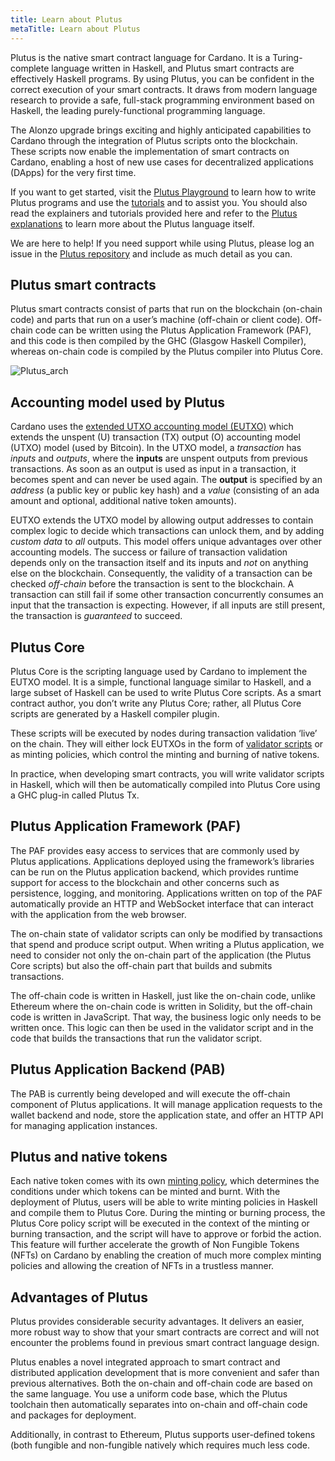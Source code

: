 ```yaml
---
title: Learn about Plutus
metaTitle: Learn about Plutus
---
```


Plutus is the native smart contract language for Cardano. It is a Turing-complete language written in Haskell, and Plutus smart contracts are effectively Haskell programs. By using Plutus, you can be confident in the correct execution of your smart contracts. It draws from modern language research to provide a safe, full-stack programming environment based on Haskell, the leading purely-functional programming language.

The Alonzo upgrade brings exciting and highly anticipated capabilities to Cardano through the integration of Plutus scripts onto the blockchain. These scripts now enable the implementation of smart contracts on Cardano, enabling a host of new use cases for decentralized applications (DApps) for the very first time.

If you want to get started, visit the [Plutus Playground](https://playground.plutus.iohkdev.io/) to learn how to write Plutus programs and use the [tutorials](https://plutus.readthedocs.io/en/latest/plutus/tutorials/index.html) and to assist you. You should also read the explainers and tutorials provided here and refer to the [Plutus explanations](https://plutus.readthedocs.io/en/latest/plutus/explanations/index.html) to learn more about the Plutus language itself.

We are here to help! If you need support while using Plutus, please log an issue in the [Plutus repository](https://github.com/input-output-hk/plutus) and include as much detail as you can.

## Plutus smart contracts
Plutus smart contracts consist of parts that run on the blockchain (on-chain code) and parts that run on a user’s machine (off-chain or client code). Off-chain code can be written using the Plutus Application Framework (PAF), and this code is then compiled by the GHC (Glasgow Haskell Compiler), whereas on-chain code is compiled by the Plutus compiler into Plutus Core. 

![Plutus_arch](Plutus_arch.png)

## Accounting model used by Plutus
Cardano uses the [extended UTXO accounting model (EUTXO)](https://docs.cardano.org/plutus/eutxo-explainer) which extends the unspent (U) transaction (TX) output (O) accounting model (UTXO) model (used by Bitcoin). In the UTXO model, a *transaction* has *inputs* and *outputs*, where the **inputs** are unspent outputs from previous transactions. As soon as an output is used as input in a transaction, it becomes spent and can never be used again. The **output** is specified by an *address* (a public key or public key hash) and a *value* (consisting of an ada amount and optional, additional native token amounts).

EUTXO extends the UTXO model by allowing output addresses to contain complex logic to decide which transactions can unlock them, and by adding *custom data* to *all* outputs. This model offers unique advantages over other accounting models. The success or failure of transaction validation depends only on the transaction itself and its inputs and *not* on anything else on the blockchain. Consequently, the validity of a transaction can be checked *off-chain* before the transaction is sent to the blockchain. A transaction can still fail if some other transaction concurrently consumes an input that the transaction is expecting. However, if all inputs are still present, the transaction is *guaranteed* to succeed.

## Plutus Core
Plutus Core is the scripting language used by Cardano to implement the EUTXO model. It is a simple, functional language similar to Haskell, and a large subset of Haskell can be used to write Plutus Core scripts. As a smart contract author, you don’t write any Plutus Core; rather, all Plutus Core scripts are generated by a Haskell compiler plugin.

These scripts will be executed by nodes during transaction validation ‘live’ on the chain. They will either lock EUTXOs in the form of [validator scripts](https://docs.cardano.org/plutus/Plutus-validator-scripts) or as minting policies, which control the minting and burning of native tokens.
 
In practice, when developing smart contracts, you will write validator scripts in Haskell, which will then be automatically compiled into Plutus Core using a GHC plug-in called  Plutus Tx.

## Plutus Application Framework (PAF)
The PAF provides easy access to services that are commonly used by Plutus applications. Applications deployed using the framework’s libraries can be run on the Plutus application backend, which provides runtime support for access to the blockchain and other concerns such as persistence, logging, and monitoring. Applications written on top of the PAF automatically provide an HTTP and WebSocket interface that can interact with the application from the web browser. 

The on-chain state of validator scripts can only be modified by transactions that spend and produce script output. When writing a Plutus application, we need to consider not only the on-chain part of the application (the Plutus Core scripts) but also the off-chain part that builds and submits transactions. 

The off-chain code is written in Haskell, just like the on-chain code, unlike Ethereum where the on-chain code is written in Solidity, but the off-chain code is written in JavaScript. That way, the business logic only needs to be written once. This logic can then be used in the validator script and in the code that builds the transactions that run the validator script. 

## Plutus Application Backend (PAB)
The PAB is currently being developed and will execute the off-chain component of Plutus applications. It will manage application requests to the wallet backend and node, store the application state, and offer an HTTP API for managing application instances.

## Plutus and native tokens
Each native token comes with its own [minting policy](https://github.com/input-output-hk/cardano-documentation/blob/staging/content/07-native-tokens/01-learn.mdx#minting-policy), which determines the conditions under which tokens can be minted and burnt. With the deployment of Plutus, users will be able to write minting policies in Haskell and compile them to Plutus Core. During the minting or burning process, the Plutus Core policy script will be executed in the context of the minting or burning transaction, and the script will have to approve or forbid the action. This feature will further accelerate the growth of Non Fungible Tokens (NFTs) on Cardano by enabling the creation of much more complex minting policies and allowing the creation of NFTs in a trustless manner.

## Advantages of Plutus
Plutus provides considerable security advantages. It delivers an easier, more robust way to show that your smart contracts are correct and will not encounter the problems found in previous smart contract language design. 

Plutus enables a novel integrated approach to smart contract and distributed application development that is more convenient and safer than previous alternatives. Both the on-chain and off-chain code are based on the same language. You use a uniform code base, which the Plutus toolchain then automatically separates into on-chain and off-chain code and packages for deployment.

Additionally, in contrast to Ethereum, Plutus supports user-defined tokens (both fungible and non-fungible natively which requires much less code. 

